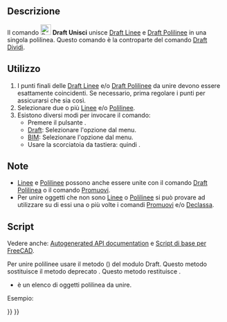 <languages/>

{{Docnav/it
|[[Draft_SubelementHighlight/it|Evidenzia sottoelemento]]
|[[Draft Split/it|Dividi]]
|[[Draft_Workbench/it|Draft]]
|IconL=Draft_SubelementHighlight.svg
|IconR=Draft_Split.svg
|IconC=Workbench_Draft.svg
}}

{{GuiCommand/it
|Name=Draft Join
|Name/it=Draft Unisci
|MenuLocation=Modifiche → Unisci<br>Modifica → Unisci
|Workbenches=[[Draft_Workbench/it|Draft]], [[BIM_Workbench/it|BIM]]
|Shortcut={{KEY|J}} {{KEY|O}}
|Version=0.18
|SeeAlso=[[Draft_Split/it|Draft Dividi]]
}}

<span id="Description"></span>
==Descrizione==

Il comando [[Image:Draft_Join.svg|24px]] '''Draft Unisci''' unisce [[Draft_Line/it|Draft Linee]] e [[Draft_Wire/it|Draft Polilinee]] in una singola polilinea. Questo comando è la controparte del comando [[Draft_Split/it|Draft Dividi]].

<span id="Usage"></span>
==Utilizzo==

# I punti finali delle [[Draft_Line/it|Draft Linee]] e/o [[Draft_Wire/it|Draft Polilinee]] da unire devono essere esattamente coincidenti. Se necessario, prima regolare i punti per assicurarsi che sia così.
# Selezionare due o più [[Draft_Line/it|Linee]] e/o [[Draft_Wire/it|Polilinee]].
# Esistono diversi modi per invocare il comando:
#* Premere il pulsante {{Button|[[Image:Draft_Join.svg|16px]] [[Draft_Join/it|Unisci]]}}.
#* [[Draft_Workbench/it|Draft]]:  Selezionare l'opzione {{MenuCommand|Modifiche → [[Image:Draft_Join.svg|16px]] Unisci}} dal menu.
#* [[BIM_Workbench/it|BIM]]: Selezionare l'opzione {{MenuCommand|Modifica → [[Image:Draft_Join.svg|16px]] Unisci}} dal menu.
#* Usare la scorciatoia da tastiera: {{KEY|J}} quindi {{KEY|O}}.

<span id="Notes"></span>
== Note ==

* [[Draft_Line/it|Linee]] e [[Draft_Wire/it|Polilinee]] possono anche essere unite con il comando [[Draft_Wire/it|Draft Polilinea]] o il comando [[Draft_Upgrade/it|Promuovi]].
* Per unire oggetti che non sono [[Draft_Line/it|Linee]] o [[Draft_Wire/it|Polilinee]] si può provare ad utilizzare su di essi una o più volte i comandi [[Draft_Upgrade/it|Promuovi]] e/o [[Draft_Downgrade/it|Declassa]].

<span id="Scripting"></span>
==Script==

Vedere anche: [https://freecad.github.io/SourceDoc/ Autogenerated API documentation] e [[FreeCAD Scripting Basics/it|Script di base per FreeCAD]].

Per unire polilinee usare il metodo {{incode|join_wires}} ({{Version/it|0.19}}) del modulo Draft. Questo metodo sostituisce il metodo deprecato {{incode|joinWires}}. Questo metodo restituisce {{incode|None}}.

{{Code|code=
join_wires(wires)
}}

* {{incode|wires}} è un elenco di oggetti polilinea da unire.

Esempio:

{{Code|code=
import FreeCAD as App
import Draft

doc = App.newDocument()

p1 = App.Vector(0, 0, 0)
p2 = App.Vector(500, 0, 0)
p3 = App.Vector(500, 500, 0)
p4 = App.Vector(0, 500, 0)

wire1 = Draft.make_wire([p1, p2])
wire2 = Draft.make_wire([p2, p3])
wire3 = Draft.make_wire([p3, p4])
wire4 = Draft.make_wire([p4, p1])

Draft.join_wires([wire1, wire3, wire2, wire4])
doc.recompute()
}}


{{Docnav/it
|[[Draft_SubelementHighlight/it|Evidenzia sottoelemento]]
|[[Draft Split/it|Dividi]]
|[[Draft_Workbench/it|Draft]]
|IconL=Draft_SubelementHighlight.svg
|IconR=Draft_Split.svg
|IconC=Workbench_Draft.svg
}}

{{Draft Tools navi{{#translation:}}}}
{{Userdocnavi{{#translation:}}}}